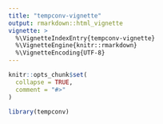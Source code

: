 ```yaml
---
title: "tempconv-vignette"
output: rmarkdown::html_vignette
vignette: >
  %\VignetteIndexEntry{tempconv-vignette}
  %\VignetteEngine{knitr::rmarkdown}
  %\VignetteEncoding{UTF-8}
---
```


```r
knitr::opts_chunk$set(
  collapse = TRUE,
  comment = "#>"
)
```

```r
library(tempconv)
```
